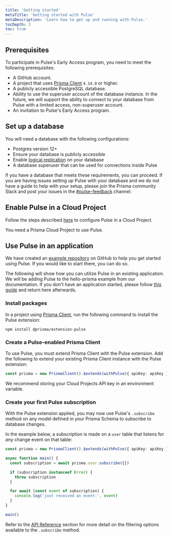 ```yaml
---
title: 'Getting started'
metaTitle: 'Getting started with Pulse'
metaDescription: 'Learn how to get up and running with Pulse.'
tocDepth: 3
toc: true
---
```


<TopBlock></TopBlock>

## Prerequisites

To participate in Pulse's Early Access program, you need to meet the following prerequisites:

- A GitHub account.
- A project that uses [Prisma Client](https://www.prisma.io/docs/concepts/components/prisma-client) `4.14.0` or higher.
- A publicly accessible PostgreSQL database.
- Ability to use the superuser account of the database instance. In the future, we will support the ability to connect to your database from Pulse with a limited access, non-superuser account.
- An invitation to Pulse's Early Access program.

## Set up a database

You will need a database with the following configurations:

- Postgres version 12+
- Ensure your database is publicly accessible
- Enable [logical replication](https://www.postgresql.org/docs/current/logical-replication-quick-setup.html) on your database
- A database superuser that can be used for connections inside Pulse

If you have a database that meets these requirements, you can proceed. If you are having issues setting up Pulse with your database and we do not have a guide to help with your setup, please join the Prisma community Slack and post your issues in the [#pulse-feedback](https://prisma.slack.com/archives/C058GKE3C1E) channel.

<!-- Specific guides? -->

## Enable Pulse in a Cloud Project

Follow the steps described [here](/data-platform/cloud-projects/platform/projects#configure-pulse) to configure Pulse in a Cloud Project.

<Admonition type="info">

You need a Prisma Cloud Project to use Pulse.

</Admonition>

## Use Pulse in an application

<Admonition type="info">

We have created an [example repository](https://github.com/prisma/pulse-starter) on GitHub to help you get started using Pulse. If you would like to start there, you can do so.

</Admonition>

The following will show how you can utilize Pulse in an existing application. We will be adding Pulse to the hello-prisma example from our documentation. If you don't have an application started, please follow [this guide](https://www.prisma.io/docs/getting-started/setup-prisma/start-from-scratch/relational-databases-typescript-postgresql) and return here afterwards.

### Install packages

In a project using [Prisma Client](https://www.prisma.io/docs/concepts/components/prisma-client), run the following command to install the Pulse extension:

```shell
npm install @prisma/extension-pulse
```

<!-- ### Store your Cloud Projects API key in your .env file

The Pulse extension requires you to use a Cloud Projects API key.

<Admonition type="info">

You should have received an API key from the Cloud Projects dashboard when setting up your project.

</Admonition>

In `.env`, add a variable named `PULSE_API_KEY`:

```shell
# .env
PULSE_API_KEY="YOUR-API-KEY"

# Example:
# PULSE_API_KEY="eyJhbGciOiJIUzI1NiIsInR5cCI6IkpXVCJ9.eyJhcGlfa2V5IjoiNGMxNzM0MGItMmFhYy00MGMxLWE1ZDctNzYyNmRjNjg3NjM4IiwidGVuYW50X2lkIjoiY2VhZjE0NThkZGUyYzJmNTU0ZmNkNTI2MmFmOWY1ODljMWJiZmRhNDU0N2UxMjM1ODk3MGQ2MGI1ZjRlNTU0OCIsImludGVybmFsX3NlY3JldCI6ImM1ZTcxYjJhLTE0NzdawdwDliZS1hM2IzLTczODFkNDM5ZmEwZSJ9.wCUlghC_suFBr2vnk0q_5I8iRNRDyEQo0W9rnhf6mCw"
``` -->

### Create a Pulse-enabled Prisma Client

To use Pulse, you must extend Prisma Client with the Pulse extension.
Add the following to extend your existing Prisma Client instance with the Pulse extension:

```ts highlight=2-4;normal
const prisma = new PrismaClient().$extends(withPulse({ apiKey: apiKey }))
```

<Admonition type="warning">
  We recommend storing your Cloud Projects API key in an environment variable.
</Admonition>

### Create your first Pulse subscription

With the Pulse extension applied, you may now use Pulse's `.subscribe` method on any model defined in your Prisma Schema to subscribe to database changes.

In the example below, a subscription is made on a `user` table that listens for _any_ change event on that table:

```ts
const prisma = new PrismaClient().$extends(withPulse({ apiKey: apiKey }))

async function main() {
  const subscription = await prisma.user.subscribe({})

  if (subscription instanceof Error) {
    throw subscription
  }

  for await (const event of subscription) {
    console.log('just received an event:', event)
  }
}

main()
```

<Admonition type="info">

Refer to the [API Reference](/data-platform/pulse/api-reference) section for more detail on the filtering options available to the `.subscribe` method.

</Admonition>
